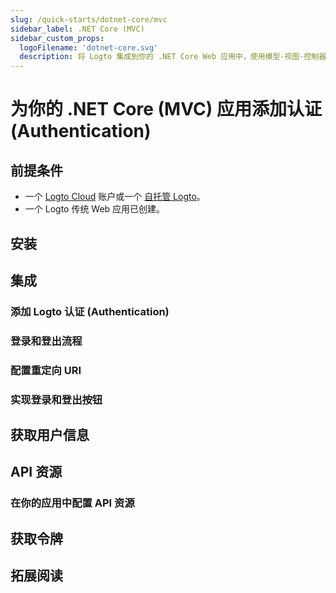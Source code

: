 ```yaml
---
slug: /quick-starts/dotnet-core/mvc
sidebar_label: .NET Core (MVC)
sidebar_custom_props:
  logoFilename: 'dotnet-core.svg'
  description: 将 Logto 集成到你的 .NET Core Web 应用中，使用模型-视图-控制器 (MVC)。
---
```




# 为你的 .NET Core (MVC) 应用添加认证 (Authentication)

<GuideTip />

## 前提条件

- 一个 [Logto Cloud](https://cloud.logto.io) 账户或一个 [自托管 Logto](/introduction/set-up-logto-oss)。
- 一个 Logto 传统 Web 应用已创建。

## 安装

<Installation />

## 集成

### 添加 Logto 认证 (Authentication)

<AddAuthentication />

### 登录和登出流程

<SignInAndSignOutFlows />

### 配置重定向 URI

<ConfigureRedirectUris />

### 实现登录和登出按钮

<ImplementButtons />

<Checkpoint />

## 获取用户信息

<GetUserInformation />

## API 资源

<ApiResourcesDescription />

### 在你的应用中配置 API 资源

<ConfigureApiResources />

## 获取令牌

<FetchTokens />

## 拓展阅读

<FurtherReadings />
